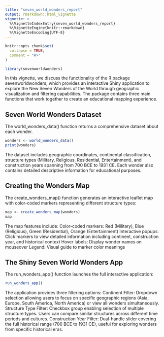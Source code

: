 ```yaml
---
title: "seven_world_wonders_report"
output: rmarkdown::html_vignette
vignette: >
  %\VignetteIndexEntry{seven_world_wonders_report}
  %\VignetteEngine{knitr::rmarkdown}
  %\VignetteEncoding{UTF-8}
---
```


```r
knitr::opts_chunk$set(
  collapse = TRUE,
  comment = "#>"
)
```

```r
library(sevenworldwonders)
```
In this vignette, we discuss the functionality of the R package sevenworldwonders, 
which provides an interactive Shiny application to explore the New Seven Wonders 
of the World through geographic visualization and filtering capabilities. The 
package contains three main functions that work together to create an educational mapping experience.


## Seven World Wonders Dataset

The world_wonders_data() function returns a comprehensive dataset about each 
wonder. 

```r
wonders <- world_wonders_data()
print(wonders)
```


The dataset includes geographic coordinates, continental classification, structure types (Military, Religious, Residential, Entertainment), and construction years spanning from 700 BCE to 1931 CE. Each wonder also contains detailed descriptive information for educational purposes.

## Creating the Wonders Map

The create_wonders_map() function generates an interactive leaflet map with color-coded markers representing different structure types:

```r
map <- create_wonders_map(wonders)
map
```
The map features include:
Color-coded markers: Red (Military), Blue (Religious), Green (Residential), Orange (Entertainment)
Interactive popups: Click markers to view detailed information including continent, construction year, and historical context
Hover labels: Display wonder names on mouseover
Legend: Visual guide to marker color meanings


## The Shiny Seven World Wonders App

The run_wonders_app() function launches the full interactive application:
``` r
run_wonders_app()
```

The application provides three filtering options:
Continent Filter: Dropdown selection allowing users to focus on specific geographic regions (Asia, Europe, South America, North America) or view all wonders simultaneously.
Structure Type Filter: Checkbox group enabling selection of multiple structure types. Users can compare similar structures across different time periods and cultures.
Construction Year Filter: Dual-handle slider covering the full historical range (700 BCE to 1931 CE), useful for exploring wonders from specific historical eras.



